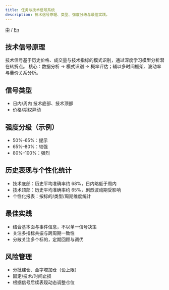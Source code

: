 ```yaml
---
title: 任务与技术信号系统
description: 技术信号原理、类型、强度分级与最佳实践。
---
```


[中](/zh/documentation/task-signal) / [En](/en/documentation/task-signal)

## 技术信号原理
技术信号基于历史价格、成交量与技术指标的模式识别，通过深度学习模型分析潜在转折点。
核心：数据分析 → 模式识别 → 概率评估；辅以多时间框架、波动率与量价关系分析。

## 信号类型
- 日内/周内 技术底部、技术顶部
- 价格/期权异动

## 强度分级（示例）
- 50%–65%：提示
- 65%–80%：较强
- 80%–100%：强烈

## 历史表现与个性化统计
- 技术底部：历史平均准确率约 68%，日内略低于周内
- 技术顶部：历史平均准确率约 65%，剧烈波动期受影响
- 个性化报表：按标的/类型/周期维度统计

## 最佳实践
- 结合基本面与事件信息，不以单一信号决策
- 关注多指标共振与跨周期一致性
- 分散关注多个标的，定期回顾与调优

## 风险管理
- 分批建仓、金字塔加仓（设上限）
- 固定/技术/时间止损
- 根据信号后续表现动态调整仓位

